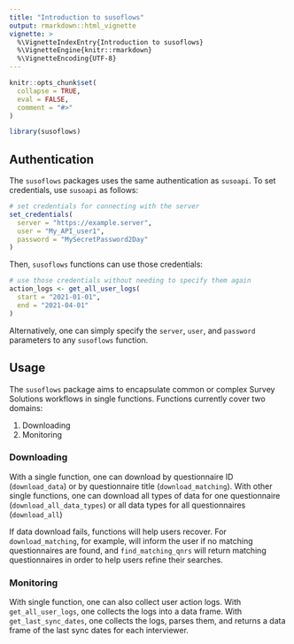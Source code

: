 ```yaml
---
title: "Introduction to susoflows"
output: rmarkdown::html_vignette
vignette: >
  %\VignetteIndexEntry{Introduction to susoflows}
  %\VignetteEngine{knitr::rmarkdown}
  %\VignetteEncoding{UTF-8}
---
```


```r
knitr::opts_chunk$set(
  collapse = TRUE,
  eval = FALSE,  
  comment = "#>"
)
```

```r
library(susoflows)
```


## Authentication

The `susoflows` packages uses the same authentication as `susoapi`. To set credentials, use `susoapi` as follows:

```r
# set credentials for connecting with the server
set_credentials(
  server = "https://example.server",
  user = "My_API_user1",
  password = "MySecretPassword2Day"
)
```

Then, `susoflows` functions can use those credentials:

```r
# use those credentials without needing to specify them again
action_logs <- get_all_user_logs(
  start = "2021-01-01",
  end = "2021-04-01"
)
```


Alternatively, one can simply specify the `server`, `user`, and `password` parameters to any `susoflows` function.

## Usage

The `susoflows` package aims to encapsulate common or complex Survey Solutions workflows in single functions. Functions currently cover two domains:

1. Downloading
1. Monitoring

### Downloading

With a single function, one can download by questionnaire ID (`download_data`) or by questionnaire title (`download_matching`). With other single functions, one can download all types of data for one questionnaire (`download_all_data_types`) or all data types for all questionnaires (`download_all`)

If data download fails, functions will help users recover. For `download_matching`, for example, will inform the user if no matching questionnaires are found, and `find_matching_qnrs` will return matching questionnaires in order to help users refine their searches.

### Monitoring

With single function, one can also collect user action logs. With `get_all_user_logs`, one collects the logs into a data frame. With `get_last_sync_dates`, one collects the logs, parses them, and returns a data frame of the last sync dates for each interviewer.
